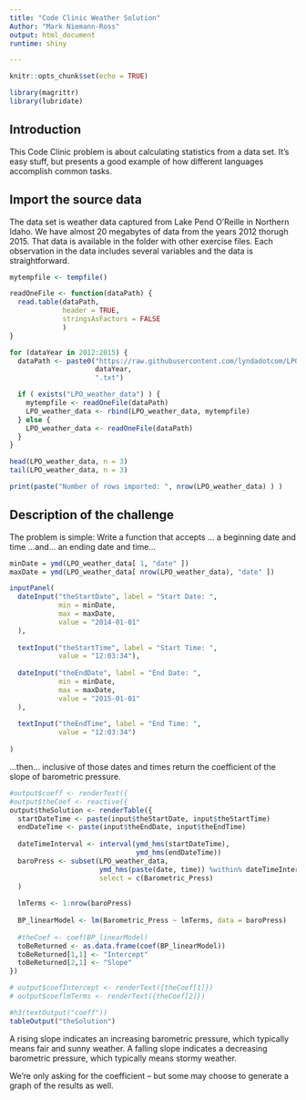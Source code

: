 ```yaml
---
title: "Code Clinic Weather Solution"
Author: "Mark Niemann-Ross"
output: html_document
runtime: shiny

---
```


```r
knitr::opts_chunk$set(echo = TRUE)

library(magrittr)
library(lubridate)

```

## Introduction
This Code Clinic problem is about calculating statistics from a data set. It's easy stuff, but presents a good example of how different languages accomplish common tasks.

## Import the source data
The data set is weather data captured from Lake Pend O'Reille in Northern Idaho. We have almost 20 megabytes of data from the years 2012 thorugh 2015. That data is available in the folder with other exercise files. Each observation in the data includes several variables and the data is straightforward.

```r
mytempfile <- tempfile()

readOneFile <- function(dataPath) {
  read.table(dataPath,
             header = TRUE,
             stringsAsFactors = FALSE
             )
}

for (dataYear in 2012:2015) {
  dataPath <- paste0("https://raw.githubusercontent.com/lyndadotcom/LPO_weatherdata/master/Environmental_Data_Deep_Moor_",
                     dataYear,
                     ".txt")

  if ( exists("LPO_weather_data") ) {
    mytempfile <- readOneFile(dataPath)
    LPO_weather_data <- rbind(LPO_weather_data, mytempfile)
  } else {
    LPO_weather_data <- readOneFile(dataPath)
  }
}

```

```r
head(LPO_weather_data, n = 3)
tail(LPO_weather_data, n = 3)

print(paste("Number of rows imported: ", nrow(LPO_weather_data) ) )
```


## Description of the challenge
The problem is simple: Write a function that accepts ...
a beginning date and time 
...and...
an ending date and time...

```r

minDate = ymd(LPO_weather_data[ 1, "date" ])
maxDate = ymd(LPO_weather_data[ nrow(LPO_weather_data), "date" ])

inputPanel(
  dateInput("theStartDate", label = "Start Date: ",
            min = minDate,
            max = maxDate,
            value = "2014-01-01"
  ),
  
  textInput("theStartTime", label = "Start Time: ",
            value = "12:03:34"),
  
  dateInput("theEndDate", label = "End Date: ",
            min = minDate,
            max = maxDate,
            value = "2015-01-01"
  ),
  
  textInput("theEndTime", label = "End Time: ",
            value = "12:03:34")
  
)

```
...then...
inclusive of those dates and times return the coefficient of the slope of barometric pressure. 
```r

#output$coeff <- renderText({
#output$theCoef <- reactive({
output$theSolution <- renderTable({
  startDateTime <- paste(input$theStartDate, input$theStartTime)
  endDateTime <- paste(input$theEndDate, input$theEndTime)
  
  dateTimeInterval <- interval(ymd_hms(startDateTime),
                               ymd_hms(endDateTime))
  baroPress <- subset(LPO_weather_data,
                      ymd_hms(paste(date, time)) %within% dateTimeInterval,
                      select = c(Barometric_Press)
  )
  
  lmTerms <- 1:nrow(baroPress)
  
  BP_linearModel <- lm(Barometric_Press ~ lmTerms, data = baroPress)
  
  #theCoef <- coef(BP_linearModel)
  toBeReturned <- as.data.frame(coef(BP_linearModel))
  toBeReturned[1,1] <- "Intercept"
  toBeReturned[2,1] <- "Slope"
})

# output$coefIntercept <- renderText({theCoef[1]})
# output$coeflmTerms <- renderText({theCoef[2]})

#h3(textOutput("coeff"))
tableOutput("theSolution")
```


A rising slope indicates an increasing barometric pressure, which typically means fair and sunny weather. A falling slope indicates a decreasing barometric pressure, which typically means stormy weather.

We're only asking for the coefficient – but some may choose to generate a graph of the results as well.

